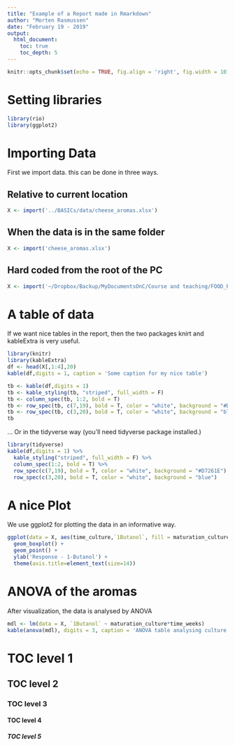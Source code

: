 ```yaml
---
title: "Example of a Report made in Rmarkdown"
author: "Morten Rasmussen"
date: "February 19 - 2019"
output: 
  html_document:
    toc: true
    toc_depth: 5
---
```


```r
knitr::opts_chunk$set(echo = TRUE, fig.align = 'right', fig.width = 10)
```

# Setting libraries

```r
library(rio)
library(ggplot2)
```

# Importing Data

First we import data. this can be done in three ways. 

## Relative to current location

```r
X <- import('../BASICs/data/cheese_aromas.xlsx')
```

## When the data is in the same folder

```r
X <- import('cheese_aromas.xlsx')
```

## Hard coded from the root of the PC

```r
X <- import('~/Dropbox/Backup/MyDocumentsOnC/Course and teaching/FOOD_Rcourses/BASICs/data/cheese_aromas.xlsx')
```

# A table of data

If we want nice tables in the report, then the two packages knirt and kableExtra is very useful. 

```r
library(knitr)
library(kableExtra)
df <- head(X[,1:4],20)
kable(df,digits = 1, caption = 'Some caption for my nice table')

tb <- kable(df,digits = 1) 
tb <- kable_styling(tb, "striped", full_width = F) 
tb <- column_spec(tb, 1:2, bold = T) 
tb <- row_spec(tb, c(7,19), bold = T, color = "white", background = "#D7261E") 
tb <- row_spec(tb, c(3,20), bold = T, color = "white", background = "blue")
tb

```

... Or in the tidyverse way (you'll need tidyverse package installed.)

```r
library(tidyverse)
kable(df,digits = 1) %>%
  kable_styling("striped", full_width = F) %>%
  column_spec(1:2, bold = T) %>%
  row_spec(c(7,19), bold = T, color = "white", background = "#D7261E") %>% 
  row_spec(c(3,20), bold = T, color = "white", background = "blue")
```

# A nice Plot

We use ggplot2 for plotting the data in an informative way. 

```r
ggplot(data = X, aes(time_culture,`1Butanol`, fill = maturation_culture)) + 
  geom_boxplot() + 
  geom_point() + 
  ylab('Response - 1-Butanol') + 
  theme(axis.title=element_text(size=14))

```

# ANOVA of the aromas

After visualization, the data is analysed by ANOVA

```r
mdl <- lm(data = X, `1Butanol` ~ maturation_culture*time_weeks)
kable(anova(mdl), digits = 3, caption = 'ANOVA table analysing culture and time interactions')
```

# TOC level 1

## TOC level 2

### TOC level 3

#### TOC level 4

##### TOC level 5

